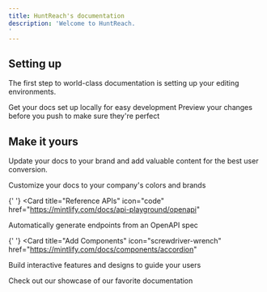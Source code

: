 ```yaml
---
title: HuntReach's documentation
description: 'Welcome to HuntReach.
'
---
```


## Setting up

The first step to world-class documentation is setting up your editing environments.

<CardGroup cols={2}>
  <Card title="Edit Your Docs" icon="pen-to-square" href="https://mintlify.com/docs/quickstart">
    Get your docs set up locally for easy development
  </Card>

  <Card title="Preview Changes" icon="image" href="https://mintlify.com/docs/development">
    Preview your changes before you push to make sure they're perfect
  </Card>
</CardGroup>

## Make it yours

Update your docs to your brand and add valuable content for the best user conversion.

<CardGroup cols={2}>
  <Card title="Customize Style" icon="palette" href="https://mintlify.com/docs/settings/global">
    Customize your docs to your company's colors and brands
  </Card>

{' '}
<Card
  title="Reference APIs"
  icon="code"
  href="https://mintlify.com/docs/api-playground/openapi"
>
  Automatically generate endpoints from an OpenAPI spec
</Card>

{' '}
<Card
  title="Add Components"
  icon="screwdriver-wrench"
  href="https://mintlify.com/docs/components/accordion"
>
  Build interactive features and designs to guide your users
</Card>

  <Card title="Get Inspiration" icon="stars" href="https://mintlify.com/customers">
    Check out our showcase of our favorite documentation
  </Card>
</CardGroup>
